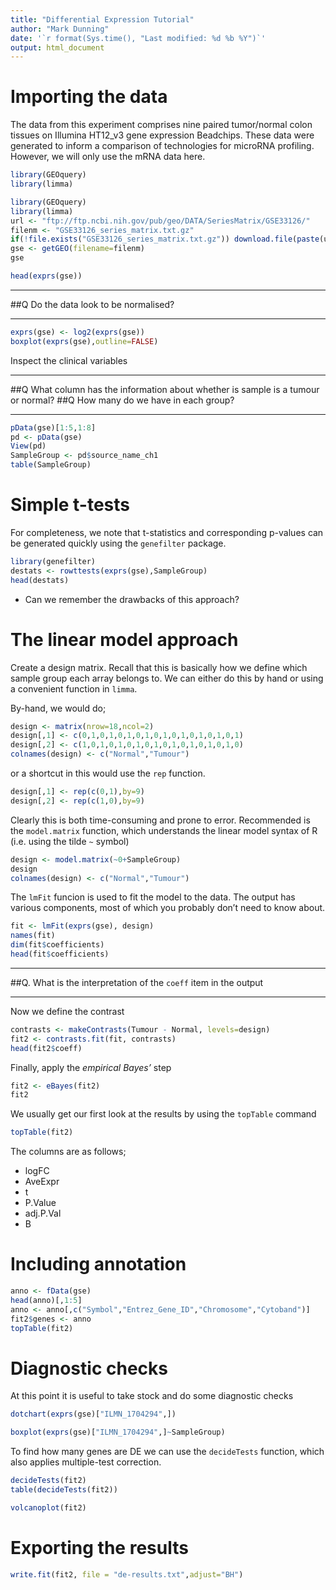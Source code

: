 ```yaml
---
title: "Differential Expression Tutorial"
author: "Mark Dunning"
date: '`r format(Sys.time(), "Last modified: %d %b %Y")`'
output: html_document
---
```


# Importing the data

The data from this experiment comprises nine paired tumor/normal colon tissues on Illumina HT12\_v3 gene expression Beadchips. These data were generated to inform a comparison of technologies for microRNA profiling. However, we will only use the mRNA data here. 


```r
library(GEOquery)
library(limma)
```


```r
library(GEOquery)
library(limma)
url <- "ftp://ftp.ncbi.nih.gov/pub/geo/DATA/SeriesMatrix/GSE33126/"
filenm <- "GSE33126_series_matrix.txt.gz"
if(!file.exists("GSE33126_series_matrix.txt.gz")) download.file(paste(url, filenm, sep=""), destfile=filenm)
gse <- getGEO(filename=filenm)
gse
```

```r
head(exprs(gse))
```


******
##Q  Do the data look to be normalised?

******

```r
exprs(gse) <- log2(exprs(gse))
boxplot(exprs(gse),outline=FALSE)
```

Inspect the clinical variables

******
##Q What column has the information about whether is sample is a tumour or normal?
##Q How many do we have in each group?

******
```r
pData(gse)[1:5,1:8]
pd <- pData(gse)
View(pd)
SampleGroup <- pd$source_name_ch1
table(SampleGroup)
```

# Simple t-tests

For completeness, we note that t-statistics and corresponding p-values can be generated quickly using the `genefilter` package. 

```r
library(genefilter)
destats <- rowttests(exprs(gse),SampleGroup)
head(destats)
```

- Can we remember the drawbacks of this approach?

# The linear model approach

Create a design matrix. Recall that this is basically how we define which sample group each array belongs to. We can either do this by hand or using a convenient function in `limma`. 

By-hand, we would do;

```r
design <- matrix(nrow=18,ncol=2)
design[,1] <- c(0,1,0,1,0,1,0,1,0,1,0,1,0,1,0,1,0,1)
design[,2] <- c(1,0,1,0,1,0,1,0,1,0,1,0,1,0,1,0,1,0)
colnames(design) <- c("Normal","Tumour")
```

or a shortcut in this would use the `rep` function.

```r
design[,1] <- rep(c(0,1),by=9)
design[,2] <- rep(c(1,0),by=9)
```

Clearly this is both time-consuming and prone to error. Recommended is the `model.matrix` function, which understands the linear model syntax of R (i.e. using the tilde `~` symbol)

```r
design <- model.matrix(~0+SampleGroup)
design
colnames(design) <- c("Normal","Tumour")
```

The `lmFit` funcion is used to fit the model to the data. The output has various components, most of which you probably don't need to know about.

```r
fit <- lmFit(exprs(gse), design)
names(fit)
dim(fit$coefficients)
head(fit$coefficients)
```


******

##Q. What is the interpretation of the `coeff` item in the output

******


Now we define the contrast

```r
contrasts <- makeContrasts(Tumour - Normal, levels=design)
fit2 <- contrasts.fit(fit, contrasts)
head(fit2$coeff)
```

Finally, apply the *empirical Bayes'* step

```r
fit2 <- eBayes(fit2)
fit2
```

We usually get our first look at the results by using the `topTable` command

```r
topTable(fit2)
```

The columns are as follows;

- logFC
- AveExpr
- t
- P.Value
- adj.P.Val
- B

# Including annotation

```r
anno <- fData(gse)
head(anno)[,1:5]
anno <- anno[,c("Symbol","Entrez_Gene_ID","Chromosome","Cytoband")]
fit2$genes <- anno
topTable(fit2)
```

# Diagnostic checks

At this point it is useful to take stock and do some diagnostic checks

```r
dotchart(exprs(gse)["ILMN_1704294",])
```

```r
boxplot(exprs(gse)["ILMN_1704294",]~SampleGroup)
```

To find how many genes are DE we can use the `decideTests` function, which also applies multiple-test correction.

```r
decideTests(fit2)
table(decideTests(fit2))
```


```r
volcanoplot(fit2)
```

# Exporting the results

```r
write.fit(fit2, file = "de-results.txt",adjust="BH")
```

